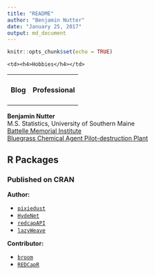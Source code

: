 ```yaml
---
title: "README"
author: "Benjamin Nutter"
date: "January 25, 2017"
output: md_document
---
```


```r
knitr::opts_chunk$set(echo = TRUE)
```

<div>
<table>
  <tr>
    <td><h4>Blog</h4></td>
    <td><h4>Professional</hr></td>
    <td><h4>Hobbies</h4></td>
  </tr>
</table>
</div>

**Benjamin Nutter**  
M.S. Statistics, University of Southern Maine  
[Battelle Memorial Institute](https://www.battelle.org/)  
[Bluegrass Chemical Agent Pilot-destruction Plant](http://www.bechtelparsonsbgcapp.com/)


## R Packages

### Published on CRAN

**Author:**

* [`pixiedust`](https://cran.r-project.org/package=pixiedust)
* [`HydeNet`](https://cran.r-project.org/package=HydeNet)
* [`redcapAPI`](https://cran.r-project.org/package=redcapAPI)
* [`lazyWeave`](https://cran.r-project.org/package=lazyWeave)

**Contributor:**

* [`broom`](https://cran.r-project.org/package=broom)
* [`REDCapR`](https://cran.r-project.org/package=REDCapR)